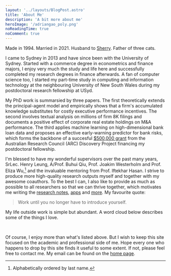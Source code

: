 ```yaml
---
layout: '../layouts/BlogPost.astro'
title: 'About Me'
description: 'A bit more about me'
heroImage: '/adriangao_poly.png'
noReadingTime: true
noComment: true
---
```


Made in 1994. Married in 2021. Husband to [Sherry](https://www.linkedin.com/in/sherrybu/). Father of three cats.

I came to Sydney in 2013 and have since been with the University of Sydney.
Started with a commerce degree in econometrics and finance majors, I enjoy very much the study and life here and successfully completed my research degrees in finance afterwards. A fan of computer science too, I started my part-time study in computing and information technology at the neighbouring University of New South Wales during my postdoctoral research fellowship at USyd. 

My PhD work is summarsied by three papers. The first theoretically extends the principal-agent model and empirically shows that a firm's accumulated knowledge substitutes for costly executive performance incentives. The second involves textual analysis on millions of firm 8K filings and documents a positive effect of corporate real estate holdings on M&A performance. The third applies machine learning on high-dimensional bank loan data and proposes an effective early-warning predictor for bank risks, which forms the backbone of a succesful [$500,000 grant](http://purl.org/au-research/grants/arc/DP210102611) from the Australian Research Council (ARC) Discovery Project financing my postdoctoral fellowship.

I'm blessed to have my wonderful supervisors over the past many years, SrLec. Henry Leung, A/Prof. Buhui Qiu, Prof. Joakim Westerholm and Prof. Eliza Wu,[^1] and the invaluable mentoring from Prof. Iftekhar Hasan. I strive to produce more high-quality research outputs myself and together with my awesome coauthors. To the best I can, I also like to provide as much as possible to all researchers so that we can thrive together, which motivates me writing the [research notes](/posts), [apps](/apps) and [more](/research#data--code). My favourite quote:

> Work until you no longer have to introduce yourself.

[^1]: Alphabetically ordered by last name.

My life outside work is simple but abundant. A word cloud below describes some of the things I love.


<TagCloud />
<br/>

Of course, I enjoy more than what's listed above. But I wish to keep this site focused on the academic and professional side of me. Hope every one who happens to drop by this site finds it useful to some extent. If not, please feel free to contact me. My email can be found on the [home page](/). 


<Stats />
